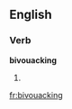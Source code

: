 ==English==
===Verb===
'''bivouacking'''
# {{present participle of|[[bivouac]]}}

[[fr:bivouacking]]
